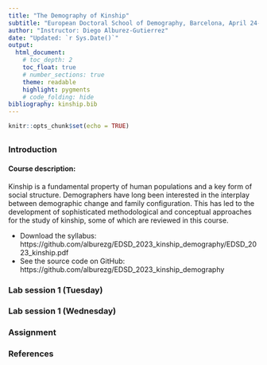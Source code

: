 ```yaml
---
title: "The Demography of Kinship"
subtitle: "European Doctoral School of Demography, Barcelona, April 24-29, 2023"
author: "Instructor: Diego Alburez-Gutierrez"
date: "Updated: `r Sys.Date()`"
output:
  html_document:
    # toc_depth: 2
    toc_float: true
    # number_sections: true
    theme: readable
    highlight: pygments
    # code_folding: hide
bibliography: kinship.bib
---
```


```r
knitr::opts_chunk$set(echo = TRUE)
```

## {.tabset}

### Introduction

#### Course description: 

Kinship is a fundamental property of human populations and a key form of social structure.
Demographers have long been interested in the interplay between demographic change and family configuration.
This has led to the development of sophisticated methodological and conceptual approaches for the study of kinship, some of which are reviewed in this course. 

- Download the syllabus: https://github.com/alburezg/EDSD_2023_kinship_demography/EDSD_2023_kinship.pdf
- See the source code on GitHub: https://github.com/alburezg/EDSD_2023_kinship_demography


<!-- --------------------------------------------------------------------- -->

### Lab session 1 (Tuesday)

<!-- --------------------------------------------------------------------- -->

### Lab session 1 (Wednesday)

<!-- --------------------------------------------------------------------- -->

### Assignment


<!-- --------------------------------------------------------------------- -->

### References

